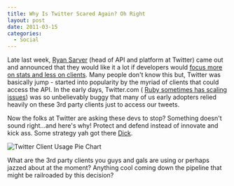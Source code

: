 ```yaml
---
title: Why Is Twitter Scared Again? Oh Right
layout: post
date: 2011-03-15
categories:
  - Social
---
```


Late last week, [Ryan Sarver][1] (head of
API and platform at Twitter) came out and announced that they would like it a
lot if developers would [focus more on stats and less on clients][2]. Many people don't know this but,
Twitter was basically jump - started into popularity by the myriad of clients
that could access the API. In the early days, Twitter.com (
[Ruby sometimes has scaling issues][3]) was so unbelievably buggy that many of us early adopters relied
heavily on these 3rd party clients just to access our tweets.

Now the folks at Twitter are asking these devs to stop? Something doesn't sound
right...and here's why! Protect and defend instead of innovate and kick ass.
Some strategy yah got there [Dick][4].

![Twitter Client Usage Pie Chart][5]

What are the 3rd party clients you guys and gals are using or perhaps jazzed
about at the moment? Anything cool coming down the pipeline that might be
railroaded by this decision?

[1]: http://twitter.com/rsarver
[2]: http://groups.google.com/group/twitter-development-talk/browse_thread/thread/c82cd59c7a87216a?pli=1
[3]: http://blog.sentientmonkey.com/post/470450184/ruby-cant-scale-dont-listen-to-john-metta
[4]: http://twitter.com/dickc
[5]: http://c522735.r35.cf2.rackcdn.com/client_ss.jpeg
